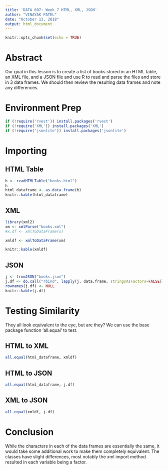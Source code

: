 ```yaml
---
title: 'DATA 607: Week 7 HTML, XML, JSON'
author: "VINAYAK PATEL"
date: "October 13, 2018"
output: html_document
---
```


```r
knitr::opts_chunk$set(echo = TRUE)
```

# Abstract

Our goal in this lesson is to create a list of books stored in an HTML table, an XML file, and a JSON file and use R to read and parse the files and store in 3 data frames.   We should then review the resulting data frames and note any differences.  

# Environment Prep
```r
if (!require('rvest')) install.packages('rvest')
if (!require('XML')) install.packages('XML')
if (!require('jsonlite')) install.packages('jsonlite')
```

# Importing
## HTML Table
```r
h <- readHTMLTable("books.html")
h
html_dataframe <- as.data.frame(h)
knitr::kable(html_dataframe)
```

## XML
```r
library(xml2)
xm <- xmlParse("books.xml")
#x.df <- xmlToDataFrame(x)

xmldf <- xmlToDataFrame(xm)

knitr::kable(xmldf)
```

## JSON
```r
j <- fromJSON("books.json")
j.df <- do.call("rbind", lapply(j, data.frame, stringsAsFactors=FALSE))
rownames(j.df) <- NULL
knitr::kable(j.df)
```

# Testing Similarity

They all look equivalent to the eye, but are they?   We can use the base package function 'all.equal' to test.    

## HTML to XML
```r
all.equal(html_dataframe, xmldf)
```

## HTML to JSON
```r
all.equal(html_dataframe, j.df)
```

## XML to JSON
```r
all.equal(xmldf, j.df)
```

# Conclusion
While the characters in each of the data frames are essentially the same, it would take some additional work to make them completely equivalent.  The classes have slight differences, most notably the xml import method resulted in each variable being a factor.  